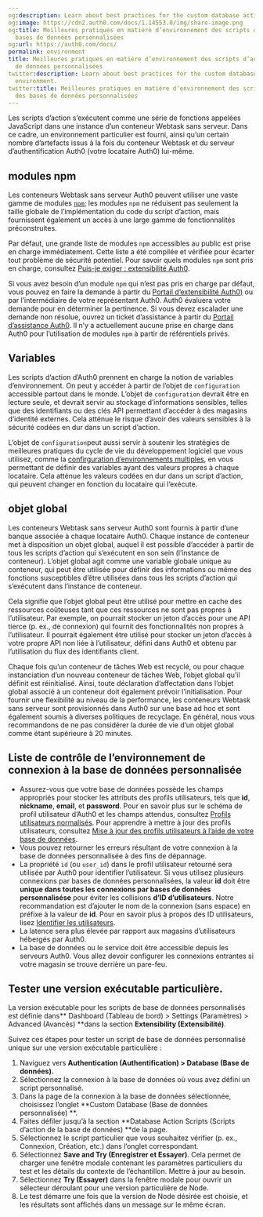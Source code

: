 ```yaml
---
og:description: Learn about best practices for the custom database action script environment.
og:image: https://cdn2.auth0.com/docs/1.14553.0/img/share-image.png
og:title: Meilleures pratiques en matière d’environnement des scripts d’action des
  bases de données personnalisées
og:url: https://auth0.com/docs/
permalink: environment
title: Meilleures pratiques en matière d’environnement des scripts d’action des bases
  de données personnalisées
twitter:description: Learn about best practices for the custom database action script
  environment.
twitter:title: Meilleures pratiques en matière d’environnement des scripts d’action
  des bases de données personnalisées
---
```


Les scripts d’action s’exécutent comme une série de fonctions appelées JavaScript dans une instance d’un conteneur Webtask sans serveur. Dans ce cadre, un environnement particulier est fourni, ainsi qu’un certain nombre d’artefacts issus à la fois du conteneur Webtask et du serveur d’authentification Auth0 (votre locataire Auth0) lui-même.

## modules npm

Les conteneurs Webtask sans serveur Auth0 peuvent utiliser une vaste gamme de modules [`npm`](https://www.npmjs.com/); les modules `npm` ne réduisent pas seulement la taille globale de l’implémentation du code du script d’action, mais fournissent également un accès à une large gamme de fonctionnalités préconstruites.

Par défaut, une grande liste de modules `npm` accessibles au public est prise en charge immédiatement. Cette liste a été compilée et vérifiée pour écarter tout problème de sécurité potentiel.  Pour savoir quels modules `npm` sont pris en charge, consultez [Puis-je exiger : extensibilité Auth0](https://auth0-extensions.github.io/canirequire/).

Si vous avez besoin d’un module `npm` qui n’est pas pris en charge par défaut, vous pouvez en faire la demande à partir du [Portail d’extensibilité Auth0)](https://auth0-extensions.github.io/canirequire/) ou par l’intermédiaire de votre représentant Auth0. Auth0 évaluera votre demande pour en déterminer la pertinence. Si vous devez escalader une demande non résolue, ouvrez un ticket d’assistance à partir du [Portail d’assistance Auth0](https://support.auth0.com/). Il n’y a actuellement aucune prise en charge dans Auth0 pour l’utilisation de modules `npm` à partir de référentiels privés.

## Variables

Les scripts d’action d’Auth0 prennent en charge la notion de variables d’environnement. On peut y accéder à partir de l’objet de `configuration` accessible partout dans le monde. L’objet de `configuration` devrait être en lecture seule, et devrait servir au stockage d’informations sensibles, telles que des identifiants ou des clés API permettant d’accéder à des magasins d’identité externes. Cela atténue le risque d’avoir des valeurs sensibles à la sécurité codées en dur dans un script d’action.

L’objet de `configuration`peut aussi servir à soutenir les stratégies de meilleures pratiques du cycle de vie du développement logiciel que vous utilisez, comme la [confirguration d’environnements multiples](/get-started/create-tenants/set-up-multiple-environments), en vous permettant de définir des variables ayant des valeurs propres à chaque locataire. Cela atténue les valeurs codées en dur dans un script d’action, qui peuvent changer en fonction du locataire qui l’exécute.

## objet global

Les conteneurs Webtask sans serveur Auth0 sont fournis à partir d’une banque associée à chaque locataire Auth0. Chaque instance de conteneur met à disposition un objet global, auquel il est possible d’accéder à partir de tous les scripts d’action qui s’exécutent en son sein (l’instance de conteneur). L’objet global agit comme une variable globale unique au conteneur, qui peut être utilisée pour définir des informations ou même des fonctions susceptibles d’être utilisées dans tous les scripts d’action qui s’exécutent dans l’instance de conteneur.

Cela signifie que l’objet global peut être utilisé pour mettre en cache des ressources coûteuses tant que ces ressources ne sont pas propres à l’utilisateur. Par exemple, on pourrait stocker un jeton d’accès pour une API tierce (p. ex., de connexion) qui fournit des fonctionnalités non propres à l’utilisateur. Il pourrait également être utilisé pour stocker un jeton d’accès à votre propre API non liée à l’utilisateur, défini dans Auth0 et obtenu par l’utilisation du flux des identifiants client.



Chaque fois qu’un conteneur de tâches Web est recyclé, ou pour chaque instanciation d’un nouveau conteneur de tâches Web, l’objet global qu’il définit est réinitialisé. Ainsi, toute déclaration d’affectation dans l’objet global associé à un conteneur doit également prévoir l’initialisation. Pour fournir une flexibilité au niveau de la performance, les conteneurs Webtask sans serveur sont provisionnés dans Auth0 sur une base ad hoc et sont également soumis à diverses politiques de recyclage. En général, nous vous recommandons de ne pas considérer la durée de vie d’un objet global comme étant supérieure à 20 minutes.

## Liste de contrôle de l’environnement de connexion à la base de données personnalisée

* Assurez-vous que votre base de données possède les champs appropriés pour stocker les attributs des profils utilisateurs, tels que **id**, **nickname**, **email**, et **password**. Pour en savoir plus sur le schéma de profil utilisateur d’Auth0 et les champs attendus, consultez [Profils utilisateurs normalisés](/users/user-profiles/normalized-user-profiles). Pour apprendre à mettre à jour des profils utilisateurs, consultez [Mise à jour des profils utilisateurs à l’aide de votre base de données](/users/user-profiles/update-user-profiles-using-your-database).
* Vous pouvez retourner les erreurs résultant de votre connexion à la base de données personnalisée à des fins de dépannage.
* La propriété `id` (ou `user_id`) dans le profil utilisateur retourné sera utilisée par Auth0 pour identifier l’utilisateur. Si vous utilisez plusieurs connexions par bases de données personnalisées, la valeur **id** doit être **unique dans toutes les connexions par bases de données personnalisése** pour éviter les collisions **d’ID d’utilisateurs**. Notre recommandation est d’ajouter le nom de la connexion (sans espace) en préfixe à la valeur de **id**. Pour en savoir plus à propos des ID utilisateurs, lisez [Identifier les utilisateurs](/users/identify-users).
* La latence sera plus élevée par rapport aux magasins d’utilisateurs hébergés par Auth0.
* La base de données ou le service doit être accessible depuis les serveurs Auth0. Vous allez devoir configurer les connexions entrantes si votre magasin se trouve derrière un pare-feu.

## Tester une version exécutable particulière.

La version exécutable pour les scripts de base de données personnalisés est définie dans** Dashboard (Tableau de bord) > Settings (Paramètres) > Advanced (Avancés) **dans la section **Extensibility (Extensibilité)**.

Suivez ces étapes pour tester un script de base de données personnalisé unique sur une version exécutable particulière :

1. Naviguez vers **Authentication (Authentification) > Database (Base de données).**
2. Sélectionnez la connexion à la base de données où vous avez défini un script personnalisé.
3. Dans la page de la connexion à la base de données sélectionnée, choisissez l’onglet **Custom Database (Base de données personnalisée) **.
4. Faites défiler jusqu’à la section **Database Action Scripts (Scripts d’action de la base de données) **de la page.
5. Sélectionnez le script particulier que vous souhaitez vérifier (p. ex., Connexion, Création, etc.) dans l’onglet correspondant.
6. Sélectionnez **Save and Try (Enregistrer et Essayer)**. Cela permet de charger une fenêtre modale contenant les paramètres particuliers du test et les détails du contexte de l’échantillon. Mettre à jour au besoin.
7. Sélectionnez **Try (Essayer)** dans la fenêtre modale pour ouvrir un sélecteur déroulant pour une version particulière de Node.
8. Le test démarre une fois que la version de Node désirée est choisie, et les résultats sont affichés dans un message sur le même écran.